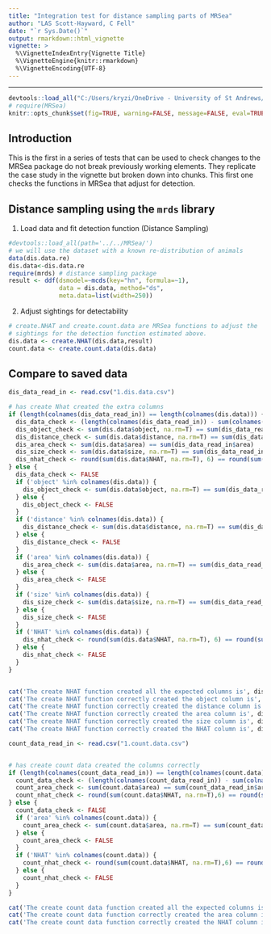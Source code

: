 ```yaml
---
title: "Integration test for distance sampling parts of MRSea"
author: "LAS Scott-Hayward, C Fell"
date: "`r Sys.Date()`"
output: rmarkdown::html_vignette
vignette: >
  %\VignetteIndexEntry{Vignette Title}
  %\VignetteEngine{knitr::rmarkdown}
  %\VignetteEncoding{UTF-8}
---
```



-------

```r
devtools::load_all("C:/Users/kryzi/OneDrive - University of St Andrews/PhD/Code/MRsea")
# require(MRSea)
knitr::opts_chunk$set(fig=TRUE, warning=FALSE, message=FALSE, eval=TRUE, comment = '')
```

## Introduction
This is the first in a series of tests that can be used to check changes to the MRSea package do not break previously working elements. They replicate the case study in the vignette but broken down into chunks. This first one checks the functions in MRSea that adjust for detection.

## Distance sampling using the ```mrds``` library

1. Load data and fit detection function (Distance Sampling)
```r
#devtools::load_all(path='../../MRSea/')
# we will use the dataset with a known re-distribution of animals
data(dis.data.re)
dis.data<-dis.data.re
require(mrds) # distance sampling package
result <- ddf(dsmodel=~mcds(key="hn", formula=~1),
              data = dis.data, method="ds", 
              meta.data=list(width=250))
```

2. Adjust sightings for detectability 
```r
# create.NHAT and create.count.data are MRSea functions to adjust the 
# sightings for the detection function estimated above.
dis.data <- create.NHAT(dis.data,result)
count.data <- create.count.data(dis.data)
```

## Compare to saved data

```r

dis_data_read_in <- read.csv("1.dis.data.csv")

# has create Nhat created the extra columns
if (length(colnames(dis_data_read_in)) == length(colnames(dis.data))) {
  dis_data_check <- (length(colnames(dis_data_read_in)) - sum(colnames(dis.data) == colnames(dis_data_read_in))) == 0
  dis_object_check <- sum(dis.data$object, na.rm=T) == sum(dis_data_read_in$object, na.rm=T)
  dis_distance_check <- sum(dis.data$distance, na.rm=T) == sum(dis_data_read_in$distance, na.rm=T)
  dis_area_check <- sum(dis.data$area) == sum(dis_data_read_in$area)
  dis_size_check <- sum(dis.data$size, na.rm=T) == sum(dis_data_read_in$size, na.rm=T)
  dis_nhat_check <- round(sum(dis.data$NHAT, na.rm=T), 6) == round(sum(dis_data_read_in$NHAT, na.rm=T), 6)
} else {
  dis_data_check <- FALSE
  if ('object' %in% colnames(dis.data)) {
    dis_object_check <- sum(dis.data$object, na.rm=T) == sum(dis_data_read_in$object, na.rm=T)
  } else {
    dis_object_check <- FALSE
  }
  if ('distance' %in% colnames(dis.data)) {
    dis_distance_check <- sum(dis.data$distance, na.rm=T) == sum(dis_data_read_in$distance, na.rm=T)
  } else {
    dis_distance_check <- FALSE
  }
  if ('area' %in% colnames(dis.data)) {
    dis_area_check <- sum(dis.data$area, na.rm=T) == sum(dis_data_read_in$area, na.rm=T)
  } else {
    dis_area_check <- FALSE
  }
  if ('size' %in% colnames(dis.data)) {
    dis_size_check <- sum(dis.data$size, na.rm=T) == sum(dis_data_read_in$size, na.rm=T)
  } else {
    dis_size_check <- FALSE
  }
  if ('NHAT' %in% colnames(dis.data)) {
    dis_nhat_check <- round(sum(dis.data$NHAT, na.rm=T), 6) == round(sum(dis_data_read_in$NHAT, na.rm=T), 6)
  } else {
    dis_nhat_check <- FALSE
  }
}



```

```r

cat('The create NHAT function created all the expected columns is', dis_data_check, '\n\n')
cat('The create NHAT function correctly created the object column is', dis_object_check, '\n\n')
cat('The create NHAT function correctly created the distance column is', dis_distance_check, '\n\n')
cat('The create NHAT function correctly created the area column is', dis_area_check, '\n\n')
cat('The create NHAT function correctly created the size column is', dis_size_check, '\n\n')
cat('The create NHAT function correctly created the NHAT column is', dis_nhat_check, '\n\n')

```


```r

count_data_read_in <- read.csv("1.count.data.csv")


# has create count data created the columns correctly
if (length(colnames(count_data_read_in)) == length(colnames(count.data))) {
  count_data_check <- (length(colnames(count_data_read_in)) - sum(colnames(count.data) == colnames(count_data_read_in))) == 0
  count_area_check <- sum(count.data$area) == sum(count_data_read_in$area)
  count_nhat_check <- round(sum(count.data$NHAT, na.rm=T),6) == round(sum(count_data_read_in$NHAT, na.rm=T),6)
} else {
  count_data_check <- FALSE
  if ('area' %in% colnames(count.data)) {
    count_area_check <- sum(count.data$area, na.rm=T) == sum(count_data_read_in$area, na.rm=T)
  } else {
    count_area_check <- FALSE
  }
  if ('NHAT' %in% colnames(count.data)) {
    count_nhat_check <- round(sum(count.data$NHAT, na.rm=T),6) == round(sum(count_data_read_in$NHAT, na.rm=T), 6)
  } else {
    count_nhat_check <- FALSE
  }
}


```

```r

cat('The create count data function created all the expected columns is', count_data_check, '\n\n')
cat('The create count data function correctly created the area column is', count_area_check, '\n\n')
cat('The create count data function correctly created the NHAT column is', count_nhat_check, '\n\n')

```
